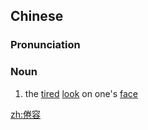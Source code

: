 ==Chinese==
{{zh-forms}}

===Pronunciation===
{{zh-pron
|m=juànróng
|c=gyun6 jung4
|cat=n
}}

===Noun===
{{zh-noun}}

# the [[tired]] [[look]] on one's [[face]]

[[zh:倦容]]